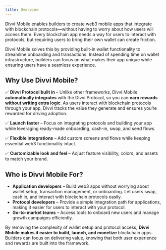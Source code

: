 ```yaml
---
title: Overview
---
```

Divvi Mobile enables builders to create web3 mobile apps that integrate with blockchain protocols—without having to worry about how users will access them. Every blockchain app needs a way for users to interact with protocols, but requiring users to bring their own wallet can create friction.

Divvi Mobile solves this by providing built-in wallet functionality to streamline onboarding and transactions. Instead of spending time on wallet infrastructure, builders can focus on what makes their app unique while ensuring users have a seamless experience.

## Why Use Divvi Mobile?

✅ **Divvi Protocol built in** – Unlike other frameworks, Divvi Mobile **automatically integrates** with the Divvi Protocol, so you can **earn rewards without writing extra logic**. As users interact with blockchain protocols through your app, Divvi tracks the value they generate and ensures you’re rewarded for driving adoption.

✅ **Launch faster** – Focus on integrating protocols and building your app while leveraging ready-made onboarding, cash-in, swap, and send flows.

✅ **Flexible integrations** – Add custom screens and flows while keeping essential web3 functionality intact.

✅ **Customizable look and feel** – Adjust feature visibility, colors, and assets to match your brand.

## Who is Divvi Mobile For?

- **Application developers** – Build web3 apps without worrying about wallet setup, transaction management, or onboarding. Let users swap, cash in, and interact with blockchain protocols easily.
- **Protocol developers** – Provide a simple integration path for applications, making it easier for users to interact with your protocol.
- **Go-to-market teams** – Access tools to onboard new users and manage growth campaigns efficiently.

By removing the complexity of wallet setup and protocol access, **Divvi Mobile makes it easier to build, launch, and monetize** blockchain apps. Builders can focus on delivering value, knowing that both user experience and rewards are built into the framework.
